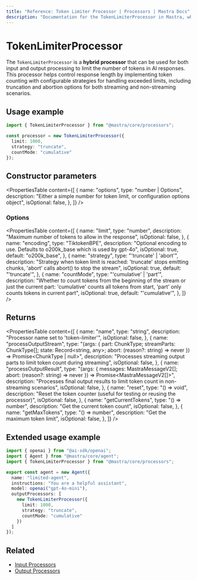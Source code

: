```yaml
---
title: "Reference: Token Limiter Processor | Processors | Mastra Docs"
description: "Documentation for the TokenLimiterProcessor in Mastra, which limits the number of tokens in AI responses."
---
```


# TokenLimiterProcessor

The `TokenLimiterProcessor` is a **hybrid processor** that can be used for both input and output processing to limit the number of tokens in AI responses. This processor helps control response length by implementing token counting with configurable strategies for handling exceeded limits, including truncation and abortion options for both streaming and non-streaming scenarios.

## Usage example

```typescript copy
import { TokenLimiterProcessor } from "@mastra/core/processors";

const processor = new TokenLimiterProcessor({
  limit: 1000,
  strategy: "truncate",
  countMode: "cumulative"
});
```

## Constructor parameters

<PropertiesTable
  content={[
    {
      name: "options",
      type: "number | Options",
      description: "Either a simple number for token limit, or configuration options object",
      isOptional: false,
    },
  ]}
/>

### Options

<PropertiesTable
  content={[
    {
      name: "limit",
      type: "number",
      description: "Maximum number of tokens to allow in the response",
      isOptional: false,
    },
    {
      name: "encoding",
      type: "TiktokenBPE",
      description: "Optional encoding to use. Defaults to o200k_base which is used by gpt-4o",
      isOptional: true,
      default: "o200k_base",
    },
    {
      name: "strategy",
      type: "'truncate' | 'abort'",
      description: "Strategy when token limit is reached: 'truncate' stops emitting chunks, 'abort' calls abort() to stop the stream",
      isOptional: true,
      default: "'truncate'",
    },
    {
      name: "countMode",
      type: "'cumulative' | 'part'",
      description: "Whether to count tokens from the beginning of the stream or just the current part: 'cumulative' counts all tokens from start, 'part' only counts tokens in current part",
      isOptional: true,
      default: "'cumulative'",
    },
  ]}
/>

## Returns

<PropertiesTable
  content={[
    {
      name: "name",
      type: "string",
      description: "Processor name set to 'token-limiter'",
      isOptional: false,
    },
    {
      name: "processOutputStream",
      type: "(args: { part: ChunkType; streamParts: ChunkType[]; state: Record<string, any>; abort: (reason?: string) => never }) => Promise<ChunkType | null>",
      description: "Processes streaming output parts to limit token count during streaming",
      isOptional: false,
    },
    {
      name: "processOutputResult",
      type: "(args: { messages: MastraMessageV2[]; abort: (reason?: string) => never }) => Promise<MastraMessageV2[]>",
      description: "Processes final output results to limit token count in non-streaming scenarios",
      isOptional: false,
    },
    {
      name: "reset",
      type: "() => void",
      description: "Reset the token counter (useful for testing or reusing the processor)",
      isOptional: false,
    },
    {
      name: "getCurrentTokens",
      type: "() => number",
      description: "Get the current token count",
      isOptional: false,
    },
    {
      name: "getMaxTokens",
      type: "() => number",
      description: "Get the maximum token limit",
      isOptional: false,
    },
  ]}
/>

## Extended usage example

```typescript filename="src/mastra/agents/limited-agent.ts" showLineNumbers copy
import { openai } from "@ai-sdk/openai";
import { Agent } from "@mastra/core/agent";
import { TokenLimiterProcessor } from "@mastra/core/processors";

export const agent = new Agent({
  name: "limited-agent",
  instructions: "You are a helpful assistant",
  model: openai("gpt-4o-mini"),
  outputProcessors: [
    new TokenLimiterProcessor({
      limit: 1000,
      strategy: "truncate",
      countMode: "cumulative"
    })
  ]
});
```

## Related

- [Input Processors](/docs/agents/input-processors)
- [Output Processors](/docs/agents/output-processors)
